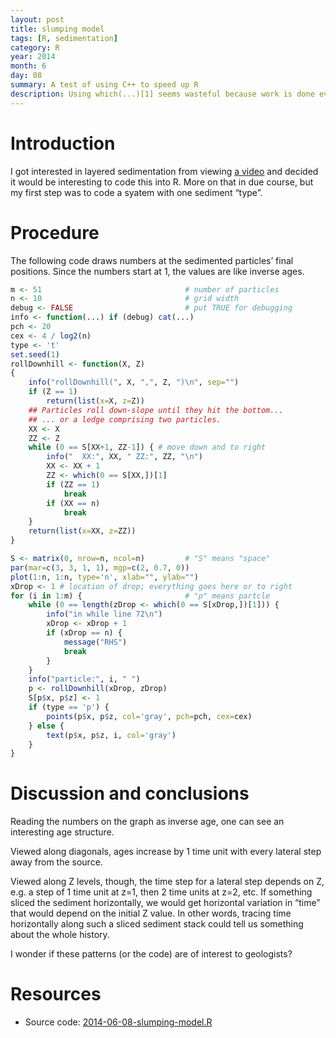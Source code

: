 ```yaml
---
layout: post
title: slumping model
tags: [R, sedimentation]
category: R
year: 2014
month: 6
day: 08
summary: A test of using C++ to speed up R
description: Using which(...)[1] seems wasteful because work is done even after the desired result is found. A C++ approach is demonstrated here, and tested for speed.
---
```


# Introduction

I got interested in layered sedimentation from viewing [a video](http://www.simonsfoundation.org/multimedia/mathematical-impressions-multimedia/mathematical-impressions-spontaneous-stratification/) and decided it would be interesting to code this into R.  More on that in due course, but my first step was to code a syatem with one sediment "type".

# Procedure

The following code draws numbers at the sedimented particles' final positions.  Since the numbers start at 1, the values are like inverse ages.

```r
m <- 51                                # number of particles
n <- 10                                # grid width
debug <- FALSE                         # put TRUE for debugging
info <- function(...) if (debug) cat(...)
pch <- 20
cex <- 4 / log2(n)
type <- 't'
set.seed(1)
rollDownhill <- function(X, Z)
{
    info("rollDownhill(", X, ",", Z, ")\n", sep="")
    if (Z == 1)
        return(list(x=X, z=Z))
    ## Particles roll down-slope until they hit the bottom...
    ## ... or a ledge comprising two particles.
    XX <- X
    ZZ <- Z
    while (0 == S[XX+1, ZZ-1]) { # move down and to right
        info("  XX:", XX, " ZZ:", ZZ, "\n")
        XX <- XX + 1
        ZZ <- which(0 == S[XX,])[1]
        if (ZZ == 1)
            break
        if (XX == n)
            break
    }
    return(list(x=XX, z=ZZ))
}

S <- matrix(0, nrow=n, ncol=n)         # "S" means "space"
par(mar=c(3, 3, 1, 1), mgp=c(2, 0.7, 0))
plot(1:n, 1:n, type='n', xlab="", ylab="")
xDrop <- 1 # location of drop; everything goes here or to right
for (i in 1:m) {                       # "p" means partcle
    while (0 == length(zDrop <- which(0 == S[xDrop,])[1])) {
        info("in while line 72\n")
        xDrop <- xDrop + 1
        if (xDrop == n) {
            message("RHS")
            break
        }
    }
    info("particle:", i, " ")
    p <- rollDownhill(xDrop, zDrop)
    S[p$x, p$z] <- 1
    if (type == 'p') {
        points(p$x, p$z, col='gray', pch=pch, cex=cex) 
    } else {
        text(p$x, p$z, i, col='gray') 
    }
}
```

# Discussion and conclusions

Reading the numbers on the graph as inverse age, one can see an interesting age
structure.  

Viewed along diagonals, ages increase by 1 time unit with every lateral step
away from the source.  

Viewed along Z levels, though, the time step for a lateral step depends on Z,
e.g. a step of 1 time unit at z=1, then 2 time units at z=2, etc.  If something
sliced the sediment horizontally, we would get horizontal variation in "time"
that would depend on the initial Z value.  In other words, tracing time
horizontally along such a sliced sediment stack could tell us something about
the whole history.

I wonder if these patterns (or the code) are of interest to geologists?

# Resources

* Source code: [2014-06-08-slumping-model.R]({{ site.url }}/assets/2014-06-08-slumping-model.R)

